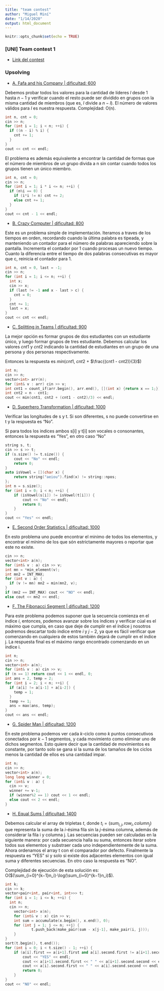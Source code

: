 ```yaml
---
title: "team contest"
author: "Miguel Miní"
date: "1/14/2020"
output: html_document
---
```


```r
knitr::opts_chunk$set(echo = TRUE)
```

### [UNI] Team contest 1

- [Link del contest](https://vjudge.net/contest/352051)
 
### Upsolving

- [A. Fafa and his Company | dificultad: 600](https://codeforces.com/problemset/problem/935/A)

Debemos probar todos los valores para la cantidad de líderes $l$ desde $1$ hasta $n-1$
y verificar cuando el resto puede ser dividido en grupos con la misma cantidad
de miembros (que es, $l$ divide a $n-l$). El número de valores válidos para $l$
es nuestra respuesta. Complejidad: O(n).

```cpp
int n, cnt = 0;
cin >> n;
for (int i = 1; i < n; ++i) {
  if ((n - i) % i) {
    cnt += 1;
  }
}
cout << cnt << endl;
```

El problema es además equivalente a encontrar la cantidad de formas que el número 
de miembros de un grupo divida a n sin contar cuando todos los grupos tienen un único
miembro.

```cpp
int n, cnt = 0;
cin >> n;
for (int i = 1; i * i <= n; ++i) {
  if (n%i == 0) {
    if (i*i != n) cnt += 2;
    else cnt += 1;
  }
}
cout << cnt - 1 << endl;
```

- [B. Crazy Computer | dificultad: 800](https://codeforces.com/problemset/problem/716/A)

Este es un problema simple de implementación. Iteramos a traves de los tiempos en orden,
recordando cuando la última palabra es tipeada, y manteniendo un contador para el 
número de palabras apareciendo sobre la pantalla. Incrementa el contador por 1 cuando 
procesas un nuevo tiempo. Cuanto la diferencia entre el tiempo de dos palabras consecutivas 
es mayor que c, reinicia el contador para 1.

```cpp
int n, cnt = 0, last = -1;
cin >> n;
for (int i = 1; i <= n; ++i) {
  int x;
  cin >> x;
  if (last != -1 and x - last > c) {
    cnt = 0;
  }
  cnt += 1;
  last = x;
}
cout << cnt << endl;
```

- [C. Splitting in Teams | dificultad: 900](http://codeforces.com/problemset/problem/899/A)

La mejor opción es formar grupos de dos estudiantes con un estudiante único, y luego 
formar grupos de tres estudiante. Debemos calcular los valores $cnt1$ y $cnt2$ indicando
la cantidad de estudiantes en un grupo de una persona y dos personas respectivamente.

Entonces la respuesta es $min$($cnt1$, $cnt2$ + $\frac{(cnt1 - cnt2)}{3}$)

```cpp
int n;
cin >> n;
vector<int> arr(n);
for (int& v : arr) cin >> v;
int cnt1 = count_if(arr.begin(), arr.end(), [](int x) {return x == 1;});
int cnt2 = n - cnt1;
cout << min(cnt1, cnt2 + (cnt1 - cnt2)/3) << endl;
```

- [D. Superhero Transformation | dificultad: 1000](https://codeforces.com/problemset/problem/1111/A)

Verificar las longitudes de s y t. Si son diferentes, s no puede convertirse en t y la respuesta es "No".

Si para todos los indices ambos s[i] y t[i] son vocales o consonantes, entonces la respuesta es "Yes", en 
otro caso "No"

```cpp
string s, t;
cin >> s >> t;
if (s.size() != t.size()) {
	cout << "No" << endl;
	return 0;
}
auto isVowel = [](char x) {
	return string("aeiou").find(x) != string::npos;
};
int n = s.size();
for (int i = 0; i < n; ++i) {
	if (isVowel(s[i]) != isVowel(t[i]))	{
		cout << "No" << endl;
		return 0;
	}
} 
cout << "Yes" << endl;
```

- [E. Second Order Statistics | dificultad: 1000](https://codeforces.com/problemset/problem/22/A)

En esto problema uno puede encontrar el minimo de todos los elementos, y encontrar el mínimo de los
que són estrictamente mayores o reportar que este no existe. 

```cpp
cin >> n;
vector<int> a(n);
for (int& v : a) cin >> v;
int mn = *min_element(v);
int mn2 = INT_MAX;
for (int v : a) {
  if (v != mn) mn2 = min(mn2, v);
}
if (mn2 == INT_MAX) cout << "NO" << endl;
else cout << mn2 << endl;
```

- [F. The Fibonacci Segment | dificultad: 1200](https://codeforces.com/problemset/problem/365/B)

Para este problema podemos suponer que la secuencia comienza en el índice $i$, entonces, podemos avanzar
sobre los índices y verificar cúal es el máximo que cumpla, en caso que deje de cumplir en el 
índice j nosotros podremos descartar todo indice entre $i$ y $j-2$, ya que es fácil verificar que 
comenzando en cualquiera de estos también dejará de cumplir en el índice j. La respuesta final
es el máximo rango encontrado comenzando en un índice i.

```cpp
int n;
cin >> n;
vector<int> a(n);
for (int& v : a) cin >> v;
if (n == 1) return cout << 1 << endl, 0;
int ans = 2, temp = 2;
for (int i = 2; i < n; ++i) {
  if (a[i] != a[i-1] + a[i-2]) {
    temp = 1;
  }
  temp += 1;
  ans = max(ans, temp);
}
cout << ans << endl;
```

- [G. Spider Man | dificultad: 1200](https://codeforces.com/problemset/problem/705/B)

En este problema podemos ver cada $k$-ciclo como $k$ puntos consecutivos conectados
por $k-1$ segmentos, y cada movimiento como eliminar uno de dichos segmentos.
Esto quiere decir que la cantidad de movimientos es constante, por tanto solo se gana
si la suma de los tamaños de los ciclos menos la cantidad de ellos es una cantidad 
impar.

```cpp
int n;
cin >> n;
vector<int> a(n);
long long winner = 0;
for (int& v : a) {
  cin >> v;
  winner += v-1;
  if (winner%2 == 1) cout << 1 << endl;
  else cout << 2 << endl;
} 
```

- [H. Equal Sums | dificultad: 1400](https://codeforces.com/problemset/problem/988/C)

Debemos calcular el array de tripletas $t$, donde $t_i = (sum_{i, j}, row_i, column_j)$ que representa
la suma de la $i$-ésima fila sin la $j$-ésima columna, además de considerar la fila i y columna j. Las
secuencias pueden ser calculadas en la siguiente manera: por cada secuencia halla su suma, entonces 
iterar sobre todos sus elementos y substraer cada uno independientemente de la suma. Ahora ordenamos
el array t con el comparador por defecto. Finalmente la respuesta es "YES" si y solo si existe dos
adjacentes elementos con igual suma y diferentes secuencias. En otro caso la respuesta es "NO". 

Complejidad de ejecución de esta solución es: O($(\sum_{i=0}^{k−1}n_i)⋅\log(\sum_{i=0}^{k−1}n_i)$).

```cpp
int k;
cin >> k;
vector<pair<int, pair<int, int>>> t;
for (int i = 1; i <= k; ++i) {
  int n;
  cin >> n;
	vector<int> x(n);
	for (int& v : x) cin >> v;
	int sum = accumulate(x.begin(), x.end(), 0);
	for (int j = 1; j <= n; ++j) {
			t.push_back(make_pair(sum - x[j-1], make_pair(i, j)));
	}
}
sort(t.begin(), t.end());
for (int i = 0; i < t.size() - 1; ++i) {
	if (a[i].first == a[i+1].first and a[i].second.first != a[i+1].second.first) {
		cout << "YES" << endl;
		cout << a[i+1].second.first << " " << a[i+1].second.second << endl;
		cout << a[i].second.first << " " << a[i].second.second << endl;
		return 0;
	}
}
cout << "NO" << endl;
```

